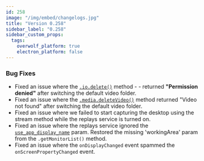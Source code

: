 ```yaml
---
id: 258
image: "/img/embed/changelogs.jpg"
title: "Version 0.258"
sidebar_label: "0.258"
sidebar_custom_props:
  tags:
    overwolf_platform: true
    electron_platform: false
---
```


### Bug Fixes

- Fixed an issue where the [`.io.delete()`](/api/extensions/io#deletespace-path-callback) method - - returned **"Permission denied"** after switching the default video folder.
- Fixed an issue where the  [`.media.deleteVideo()`](/api/media/videos#deletevideovideourl-callback) method returned "Video not found" after switching the default video folder.
- Fixed an issue where we failed to start capturing the desktop using the stream method while the replays service is turned on.
- Fixed an issue where the replays service ignored the  [`use_app_display_name`](/api/media/replays#replayvideooptions-object) param.
Restored the missing 'workingArea' param from the `.getMonitorList()` method.
- Fixed an issue where the `onDisplayChanged` event spammed the `onScreenPropertyChanged` event.
